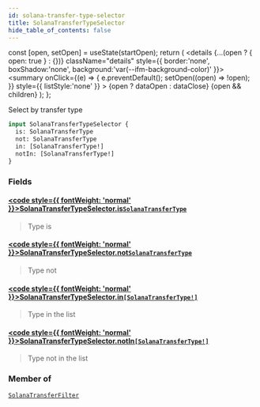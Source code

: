 ```yaml
---
id: solana-transfer-type-selector
title: SolanaTransferTypeSelector
hide_table_of_contents: false
---
```







  const [open, setOpen] = useState(startOpen);
  return (
    <details {...(open ? { open: true } : {})} className="details" style={{ border:'none', boxShadow:'none', background:'var(--ifm-background-color)' }}>
      <summary
        onClick={(e) => {
          e.preventDefault();
          setOpen((open) => !open);
        }}
        style={{ listStyle:'none' }}
      >
      {open ? dataOpen : dataClose}
      </summary>
      {open && children}
    </details>
  );
};








Select by transfer type


```graphql
input SolanaTransferTypeSelector {
  is: SolanaTransferType
  not: SolanaTransferType
  in: [SolanaTransferType!]
  notIn: [SolanaTransferType!]
}
```




### Fields

#### [<code style={{ fontWeight: 'normal' }}>SolanaTransferTypeSelector.<b>is</b></code>](#)<Bullet />[`SolanaTransferType`](/docs/v1/graphql-reference/enums/solana-transfer-type) <Badge class="badge badge--secondary" text="enum"/> 
> 
> 
> Type is
> 

#### [<code style={{ fontWeight: 'normal' }}>SolanaTransferTypeSelector.<b>not</b></code>](#)<Bullet />[`SolanaTransferType`](/docs/v1/graphql-reference/enums/solana-transfer-type) <Badge class="badge badge--secondary" text="enum"/> 
> 
> 
> Type not
> 

#### [<code style={{ fontWeight: 'normal' }}>SolanaTransferTypeSelector.<b>in</b></code>](#)<Bullet />[`[SolanaTransferType!]`](/docs/v1/graphql-reference/enums/solana-transfer-type) <Badge class="badge badge--secondary" text="list"/> <Badge class="badge badge--secondary" text="enum"/> 
> 
> 
> Type in the list
> 

#### [<code style={{ fontWeight: 'normal' }}>SolanaTransferTypeSelector.<b>notIn</b></code>](#)<Bullet />[`[SolanaTransferType!]`](/docs/v1/graphql-reference/enums/solana-transfer-type) <Badge class="badge badge--secondary" text="list"/> <Badge class="badge badge--secondary" text="enum"/> 
> 
> 
> Type not in the list
> 



### Member of

[`SolanaTransferFilter`](/docs/v1/graphql-reference/inputs/solana-transfer-filter)  <Badge class="secondary" text="input"/>

